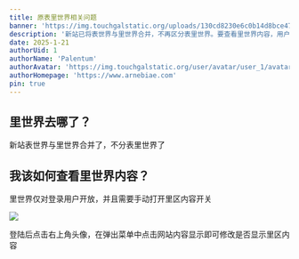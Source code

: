 ```yaml
---
title: 原表里世界相关问题
banner: 'https://img.touchgalstatic.org/uploads/130cd8230e6c0b14d8bce477944de5a9.avif'
description: '新站已将表世界与里世界合并，不再区分表里世界。要查看里世界内容，用户需先登录，并在右上角头像的弹出菜单中手动开启“网站内容显示”开关，以选择是否显示里区内容。'
date: 2025-1-21
authorUid: 1
authorName: 'Palentum'
authorAvatar: 'https://img.touchgalstatic.org/user/avatar/user_1/avatar-mini.avif'
authorHomepage: 'https://www.arnebiae.com'
pin: true
---
```


## 里世界去哪了？

新站表世界与里世界合并了，不分表里世界了

## 我该如何查看里世界内容？

里世界仅对登录用户开放，并且需要手动打开里区内容开关

![](https://img.touchgalstatic.org/uploads/29aee074623ad53ee32e52504b2473d8.avif)

登陆后点击右上角头像，在弹出菜单中点击网站内容显示即可修改是否显示里区内容
